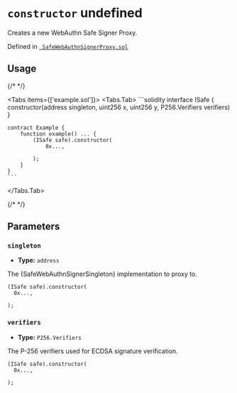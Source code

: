 

<LegacyCallout />

# `constructor` undefined



Creates a new WebAuthn Safe Signer Proxy.




Defined in [` SafeWebAuthnSignerProxy.sol`](https://github.com/safe-global/safe-modules/tree/passkey/v0.2.1/modules/passkey/contracts/SafeWebAuthnSignerProxy.sol#L42)


## Usage

{/* <!-- vale off --> */}

<Tabs items={['example.sol']}>
  <Tabs.Tab>
    ```solidity
    interface ISafe {
        constructor(address singleton, uint256 x, uint256 y, P256.Verifiers verifiers)
    }

    contract Example {
        function example() ... {
            (ISafe safe).constructor(
                0x...,
                
            );
        }
    }
    ```
  </Tabs.Tab>
</Tabs>

{/* <!-- vale on --> */}



## Parameters

### `singleton`

  - **Type:** `address`

  The \{SafeWebAuthnSignerSingleton\} implementation to proxy to.

  ```solidity focus=2
  (ISafe safe).constructor(
    0x...,
    
  );
  ```


### `verifiers`

  - **Type:** `P256.Verifiers`

  The P-256 verifiers used for ECDSA signature verification.

  ```solidity focus=3
  (ISafe safe).constructor(
    0x...,
    
  );
  ```





